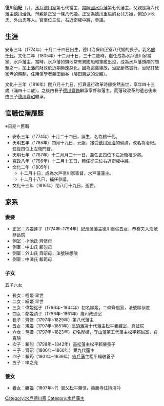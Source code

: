 {{Infobox officeholder 
| name= 德川治紀
| image= 
| caption= 
| order=[[水戶藩|水戶藩]]藩主
| term_start=1805年
| term_end=1816年
| predecessor= [[德川治保|德川治保]]
| successor= [[德川齊脩|德川齊脩]]
| birth_date={{Birth date|1773|12|7}}<br />（安永2年10月24日）
| birth_place= 
| death_date={{Death date and age|1816|10|10|1773|12|7}}<br />（文化13年閏8月19日）
| death_place= 
| module = {{日本武士 |child=yes
|時代= 
|幼名=
|改名= 鶴千代（幼名）→治紀
|别名= 德民、鶴山（号）
|諡号= 武公
|神号= 
|戒名= 泰雲院殿馨蓬社峻譽韶岳
|洗禮名= 
|墓所= 茨城縣常陸太田市瑞龍山
|朝廷官位= 從四位上・左衛門督、正四位下・左近衛權少将、從三位・右近衛權中将、参議，贈正三位
|幕府職位= 
|主君= 
|藩= 
|氏族= [[水戶德川家|水戶德川家]]
|父母= 
|養父= 
|養母= 
|兄弟= 
|姐妹= 
|正室=
|側室= 
|嗣子= 
|嗣女=
|養子= 
|養女= 
 }}
}}
'''德川治紀'''（{{jpn|j=徳川 治紀|kana=とくがわ はるとし|rm=Tokugawa Harutoshi}}，{{bd|1773年||1816年||}}），[[水戶德川家|水戶德川家]]第七代當主，[[常陸國|常陸國]][[水戶藩|水戶藩]]第七代藩主。父親是第六代藩主[[德川治保|德川治保]]，母親是正室一條八代姬。正室為[[德川重倫|德川重倫]]的女兒方姬，側室小池氏、外山氏等人。官至位三位，右近衛權中將，參議。

==生涯== 
安永三年（1774年）十月二十四日出生，德川治保和正室八代姬的長子。乳名[[鶴千代|鶴千代]]。文化二年（1805年）十二月十日，三十二歲時，繼任成為水戶德川家當家、水戶藩主。當時，水戶藩的領地常有異國船和軍艦出沒，成為水戶藩頭疼的問題之一，加上藩的財政於近期極速惡化。因為這些緣故，治紀斷然實行{{link-ja|藩政改革}}。治紀打破家老的體制，任用儒學者[[藤田幽谷|藤田幽谷]]（[[藤田東湖|藤田東湖]]的父親）。

文化十三年（1816年）閏八月十九日，打算進行改革時卻突然去世，享年四十三歲（滿四十二歲）。之後由長子[[德川齊脩|德川齊脩]]繼承家督和藩主，而藩政改革的遺志後來由三子[[德川齊昭|德川齊昭]]繼承。

==官職位階履歷==
※日期＝舊曆

*安永三年（1774年）十月二十四日，誕生，名為鶴千代。 
*天明五年（1785年）四月十九日，元服。接受[[德川家治|德川家治]]的偏諱，改名為治紀。任從四位上左衛門督。 
*天明七年（1787年）十二月月二十一日，兼任正四位下左近衛權少將。 
*寬政八年（1796年）十二月十五日，轉任從三位右近衛權中將。 
*文化二年（1805年）
**十二月十日，成為水戸德川家家督，水戸藩藩主。 
**十二月十八日，補任參議。 
*文化十三年（1816年）閏八月十九日，逝世。

==家系==
===妻妾===
*正室：方姬達子（1774年~1794年）[[紀州藩|紀州藩]]藩主德川重倫五女，恭穆夫人法號恭岳院
*側室：小池氏 齊脩母
*側室：中山氏 賴恕母
*側室：外山氏 齊昭母，法號瑛想院
*側室：中澤氏 賴筠母
===子女===
五子六女
*長女：栢姫 早世
*二女：綏姫 早世
*三女：偉姬從子（1796年~1844年）初名順姬，二條齊信室，法號順恭院　
*四女：鄰姬清子（1796年~1861年）鷹司政通室
*長子：齊脩（1797年~1829年）第八代藩主
*五女：規姬（1797年~1851年）[[高須藩|高須藩]]第十代藩主松平義建室，真証院
*六女：苞姬（1797年~1823年）初名厚姬，[[守山藩|守山藩]]第五代藩主松平賴誠室，貞寬院
*次子：賴恕（1798年~1842年）[[高松藩|高松藩]]主松平賴儀養子
*三子：齊昭（1800年~1860年）第九代藩主
*四子：賴筠（1801年~1839年）[[宍戶藩|宍戶藩]]主松平賴敬養子
*五子：申之允

===養女===
*養女：勝姬（1807年~?）實父松平賴慎，英勝寺住持清吟 

{{水戶德川家|||7代}}
{{水戶藩主|[[水戶德川家|水戶德川家]]|7代|1805年 - 1816年}}

{{Authority control}}
[[Category:水戶德川家|Category:水戶德川家]]
[[Category:水戶藩主|Category:水戶藩主]]